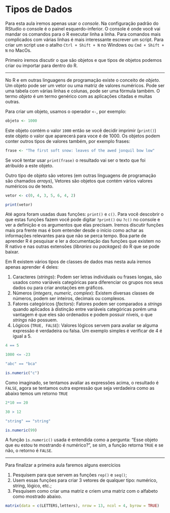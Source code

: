 # Tipos de Dados

Para esta aula iremos apenas usar o *console*.
Na configuração padrão do RStudio o console é o painel esquerdo-inferior.
O console é onde você vai mandar os comandos para o R executar linha a linha.
Para comandos mais complicados com várias linhas é mais interessante escrever um script.
Para criar um script use o atalho `Ctrl + Shift + N` no Windows ou `Cmd + Shift + N` no MacOs.

Primeiro iremos discutir o que são objetos e que tipos de objetos podemos criar ou importar para dentro do R.

---

No R e em outras linguagens de programação existe o conceito de *objeto*.
Um objeto pode ser um vetor ou uma matriz de valores numéricos.
Pode ser uma tabela com várias linhas e colunas, pode ser uma fórmula também.
O termo *objeto* é um termo genérico com as aplicações citadas e muitas outras.

Para criar um objeto, usamos o operador `<-`, por exemplo:

```{r}
objeto <- 1000
```

Este objeto contém o valor `1000` então se você decidir imprimir (`print()`) este objeto o valor que aparecerá para voce é de 1000.
Os objetos podem conter outros tipos de valores também, por exemplo frases:

```{r}
frase <- "The first soft snow: leaves of the awed jonquil bow low"
```

Se você tentar usar `print(frase)` o resultado vai ser o texto que foi atribuído a este objeto.

Outro tipo de objeto são vetores (em outras linguagens de programação são chamados *arrays*),
Vetores são objetos que contém vários valores numéricos ou de texto.

```{r vetores}

vetor <- c(0, 4, 3, 5, 6, 4, 2)

print(vetor)

```

Até agora foram usadas duas funções: `print()` e `c()`. 
Para você descobrir o que estas funções fazem você pode digitar `?print()` ou `?c()` no console e ver a definição e os argumentos que elas precisam.
Iremos discutir funções mais pra frente mas é bom entender desde o início como achar as informações relevantes para que não se perca tempo.
Boa parte de aprender R é pesquisar e ler a documentação das funções que existem no R nativo e nas outras extensões (*libraries* ou *packages*) do R que se pode baixar.

Em R existem vários tipos de classes de dados mas nesta aula iremos apenas aprender 4 deles:
  
  1. Caracteres (*strings*): Podem ser letras individuais ou frases longas, são usados como variáveis categóricas para diferenciar os grupos nos seus dados ou para criar anotações em gráficos.
  2. Números (*integers*, *numeric*, *complex*): Existem diversas classes de números, podem ser inteiros, decimais ou complexos.
  3. Fatores categóricos (*factors*): Fatores podem ser comparados a *strings* quando aplicados à distinção entre variáveis categóricas porém uma vantagem é que eles são ordenados e podem possuir níveis, o que *strings* não possuem.
  4. Lógicos (`TRUE, FALSE`): Valores lógicos servem para avaliar se alguma expressão é verdadeira ou falsa. Um exemplo simples é verificar de 4 é igual a 5.
  
```{r false-expressions, results='hold'}
4 == 5

1000 <= -23

"abc" == "bca"

is.numeric("c")
```

Como imaginado, se tentamos avaliar as expressões acima, o resultado é `FALSE`, agora se tentamos outra expressão que seja verdadeira como as abaixo temos um retorno `TRUE`

```{r true-expressions, results='hold'}
2*10 == 20

30 > 12

"string" == "string"

is.numeric(99)
```

A função `ìs.numeric()` usada é entendida como a pergunta: "Esse objeto que eu estou te mostrando é numérico?", se sim, a função retorna `TRUE` e se não, o retorno é `FALSE`.

---

Para finalizar a primeira aula faremos alguns exercícios

1. Pesquisem para que servem as funções `rep()` e `seq()`;
2. Usem essas funções para criar 3 vetores de qualquer tipo: numérico, string, lógico, etc.;
3. Pesquisem como criar uma matriz e criem uma matriz com o alfabeto como mostrado abaixo.
	
```{r matriz-exercicio, echo=FALSE}
matrix(data = c(LETTERS,letters), nrow = 13, ncol = 4, byrow = TRUE)
```

